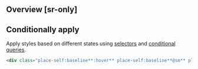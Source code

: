 ## Overview [sr-only]
<Overview/>

## Conditionally apply
Apply styles based on different states using [selectors](/docs/state-selectors) and [conditional queries](/docs/conditional-queries).
```html
<div class="place-self:baseline**:hover** place-self:baseline**@sm** place-self:baseline**@dark** place-self:baseline**@print**">…</div>
```

